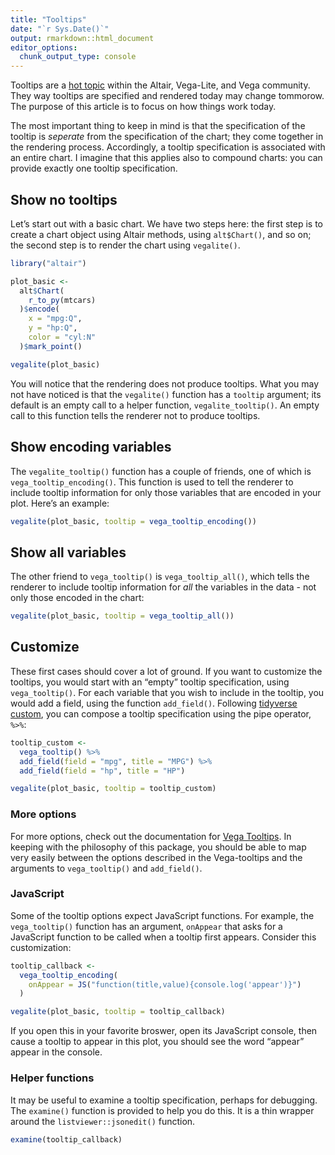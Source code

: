 ```yaml
---
title: "Tooltips"
date: "`r Sys.Date()`"
output: rmarkdown::html_document
editor_options: 
  chunk_output_type: console
---
```


Tooltips are a [hot topic](https://github.com/altair-viz/altair/issues/240) within the Altair, Vega-Lite, and Vega community. They way tooltips are specified and rendered today may change tommorow. The purpose of this article is to focus on how things work today.

The most important thing to keep in mind is that the specification of the tooltip is *seperate* from the specification of the chart; they come together in the rendering process. Accordingly, a tooltip specification is associated with an entire chart. I imagine that this applies also to compound charts: you can provide exactly one tooltip specification.

## Show no tooltips

Let's start out with a basic chart. We have two steps here: the first step is to create a chart object using Altair methods, using `alt$Chart()`, and so on; the second step is to render the chart using `vegalite()`.

```r
library("altair")

plot_basic <-
  alt$Chart(
    r_to_py(mtcars)
  )$encode(
    x = "mpg:Q",
    y = "hp:Q",
    color = "cyl:N"
  )$mark_point()

vegalite(plot_basic)
```

You will notice that the rendering does not produce tooltips. What you may not have noticed is that the `vegalite()` function has a `tooltip` argument; its default is an empty call to a helper function, `vegalite_tooltip()`. An empty call to this function tells the renderer not to produce tooltips.

## Show encoding variables

The `vegalite_tooltip()` function has a couple of friends, one of which is `vega_tooltip_encoding()`. This function is used to tell the renderer to include tooltip information for only those variables that are encoded in your plot. Here's an example:

```r
vegalite(plot_basic, tooltip = vega_tooltip_encoding())
```

## Show all variables

The other friend to `vega_tooltip()` is `vega_tooltip_all()`, which tells the renderer to include tooltip information for *all* the variables in the data - not only those encoded in the chart: 

```r
vegalite(plot_basic, tooltip = vega_tooltip_all())
```

## Customize

These first cases should cover a lot of ground. If you want to customize the tooltips, you would start with an "empty" tooltip specification, using `vega_tooltip()`. For each variable that you wish to include in the tooltip, you would add a field, using the function `add_field()`. Following [tidyverse custom](http://tidyverse.tidyverse.org/articles/manifesto.html#compose-simple-functions-with-the-pipe), you can compose a tooltip specification using the pipe operator, `%>%`:

```r
tooltip_custom <- 
  vega_tooltip() %>%
  add_field(field = "mpg", title = "MPG") %>%
  add_field(field = "hp", title = "HP")

vegalite(plot_basic, tooltip = tooltip_custom)
```


### More options

For more options, check out the documentation for [Vega Tooltips](https://github.com/vega/vega-tooltip/blob/master/docs/customizing_your_tooltip.md). In keeping with the philosophy of this package, you should be able to map very easily between the options described in the Vega-tooltips and the arguments to `vega_tooltip()` and `add_field()`.

### JavaScript

Some of the tooltip options expect JavaScript functions. For example, the `vega_tooltip()` function has an argument, `onAppear` that asks for a JavaScript function to be called when a tooltip first appears. Consider this customization:

```r
tooltip_callback <-
  vega_tooltip_encoding(
    onAppear = JS("function(title,value){console.log('appear')}")
  )

vegalite(plot_basic, tooltip = tooltip_callback)
```

If you open this in your favorite broswer, open its JavaScript console, then cause a tooltip to appear in this plot, you should see the word "appear" appear in the console. 


### Helper functions

It may be useful to examine a tooltip specification, perhaps for debugging. The `examine()` function is provided to help you do this. It is a thin wrapper around the `listviewer::jsonedit()` function.

```r
examine(tooltip_callback)
```

